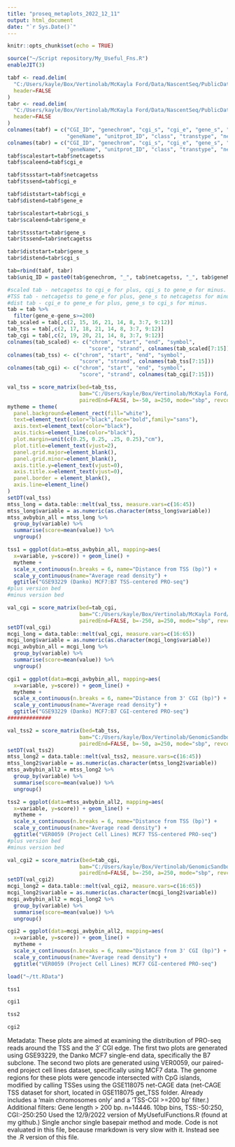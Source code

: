 ```yaml
---
title: "proseq_metaplots_2022_12_11"
output: html_document
date: "`r Sys.Date()`"
---
```


```r
knitr::opts_chunk$set(echo = TRUE)
```


```r
source("~/Script repository/My_Useful_Fns.R")
enableJIT(3)

```

```r
tabf <- read.delim(
  "C:/Users/kayle/Box/Vertinolab/McKayla Ford/Data/NascentSeq/PublicData/GSE118075_Matsuki_2019_MCF7_CAGE_netCAGE/getTSSes/tx_p.txt",
  header=FALSE
)
tabr <- read.delim(
  "C:/Users/kayle/Box/Vertinolab/McKayla Ford/Data/NascentSeq/PublicData/GSE118075_Matsuki_2019_MCF7_CAGE_netCAGE/getTSSes/tx_m.txt",
  header=FALSE
)
colnames(tabf) = c("CGI_ID", "genechrom", "cgi_s", "cgi_e", "gene_s", "gene_e", "ensembl_ID", "strand",
                   "geneName", "unitprot_ID", "class", "transtype", "netcagetss", "tssscore")
colnames(tabr) = c("CGI_ID", "genechrom", "cgi_s", "cgi_e", "gene_s", "gene_e", "ensembl_ID", "strand",
                   "geneName", "unitprot_ID", "class", "transtype", "netcagetss", "tssscore")
tabf$scalestart=tabf$netcagetss
tabf$scaleend=tabf$cgi_e

tabf$tssstart=tabf$netcagetss
tabf$tssend=tabf$cgi_e

tabf$diststart=tabf$cgi_e
tabf$distend=tabf$gene_e

tabr$scalestart=tabr$cgi_s
tabr$scaleend=tabr$gene_e

tabr$tssstart=tabr$gene_s
tabr$tssend=tabr$netcagetss

tabr$diststart=tabr$gene_s
tabr$distend=tabr$cgi_s

tab=rbind(tabf, tabr)
tab$uniq_ID = paste0(tab$genechrom, "_", tab$netcagetss, "_", tab$geneName)

#scaled tab - netcagetss to cgi_e for plus, cgi_s to gene_e for minus.
#TSS tab - netcagetss to gene_e for plus, gene_s to netcagetss for minus.
#dist tab - cgi_e to gene_e for plus, gene_s to cgi_s for minus.
tab = tab %>%
  filter(gene_e-gene_s>=200)
tab_scaled = tab[,c(2, 15, 16, 21, 14, 8, 3:7, 9:12)]
tab_tss = tab[,c(2, 17, 18, 21, 14, 8, 3:7, 9:12)]
tab_cgi = tab[,c(2, 19, 20, 21, 14, 8, 3:7, 9:12)]
colnames(tab_scaled) <- c("chrom", "start", "end", "symbol",
                          "score", "strand", colnames(tab_scaled[7:15]))
colnames(tab_tss) <- c("chrom", "start", "end", "symbol",
                       "score", "strand", colnames(tab_tss[7:15]))
colnames(tab_cgi) <- c("chrom", "start", "end", "symbol",
                       "score", "strand", colnames(tab_cgi[7:15]))
```

```r
val_tss = score_matrix(bed=tab_tss,
                       bam="C:/Users/kayle/Box/Vertinolab/McKayla Ford/Data/NascentSeq/PublicData/GSE93229_Danko_2018_MCF7_PROseq/bamdeduped/MCF7_B7.deduped.bam",
                       pairedEnd=FALSE, b=-50, a=250, mode="sbp", revcomp=TRUE, method="single_anch", rnorm=FALSE)
mytheme = theme(
  panel.background=element_rect(fill="white"),
  text=element_text(color="black",face="bold",family="sans"),
  axis.text=element_text(color="black"),
  axis.ticks=element_line(color="black"),
  plot.margin=unit(c(0.25, 0.25, .25, 0.25),"cm"),
  plot.title=element_text(vjust=2),
  panel.grid.major=element_blank(),
  panel.grid.minor=element_blank(),
  axis.title.y=element_text(vjust=0),
  axis.title.x=element_text(vjust=0),
  panel.border = element_blank(),
  axis.line=element_line()
)
setDT(val_tss)
mtss_long = data.table::melt(val_tss, measure.vars=c(16:45))
mtss_long$variable = as.numeric(as.character(mtss_long$variable))
mtss_avbybin_all = mtss_long %>%
  group_by(variable) %>%
  summarise(score=mean(value)) %>%
  ungroup()

tss1 = ggplot(data=mtss_avbybin_all, mapping=aes(
  x=variable, y=score)) + geom_line() +
  mytheme +
  scale_x_continuous(n.breaks = 6, name="Distance from TSS (bp)") +
  scale_y_continuous(name="Average read density") +
  ggtitle("GSE93229 (Danko) MCF7:B7 TSS-centered PRO-seq")
#plus version bed
#minus version bed
```

```r
val_cgi = score_matrix(bed=tab_cgi,
                       bam="C:/Users/kayle/Box/Vertinolab/McKayla Ford/Data/NascentSeq/PublicData/GSE93229_Danko_2018_MCF7_PROseq/bamdeduped/MCF7_B7.deduped.bam",
                       pairedEnd=FALSE, b=-250, a=250, mode="sbp", revcomp=TRUE, method="single_anch", rnorm=FALSE)
setDT(val_cgi)
mcgi_long = data.table::melt(val_cgi, measure.vars=c(16:65))
mcgi_long$variable = as.numeric(as.character(mcgi_long$variable))
mcgi_avbybin_all = mcgi_long %>%
  group_by(variable) %>%
  summarise(score=mean(value)) %>%
  ungroup()

cgi1 = ggplot(data=mcgi_avbybin_all, mapping=aes(
  x=variable, y=score)) + geom_line() +
  mytheme +
  scale_x_continuous(n.breaks = 6, name="Distance from 3' CGI (bp)") +
  scale_y_continuous(name="Average read density") +
  ggtitle("GSE93229 (Danko) MCF7:B7 CGI-centered PRO-seq")
##############

val_tss2 = score_matrix(bed=tab_tss,
                       bam="C:/Users/kayle/Box/Vertinolab/GenomicSandbox/project_cell_lines/ProSeq/bamFiles/BAMdeDuped/MCF7_deDuped.BAM",
                       pairedEnd=FALSE, b=-50, a=250, mode="sbp", revcomp=TRUE, method="single_anch", rnorm=FALSE)
setDT(val_tss2)
mtss_long2 = data.table::melt(val_tss2, measure.vars=c(16:45))
mtss_long2$variable = as.numeric(as.character(mtss_long2$variable))
mtss_avbybin_all2 = mtss_long2 %>%
  group_by(variable) %>%
  summarise(score=mean(value)) %>%
  ungroup()
```

```r
tss2 = ggplot(data=mtss_avbybin_all2, mapping=aes(
  x=variable, y=score)) + geom_line() +
  mytheme +
  scale_x_continuous(n.breaks = 6, name="Distance from TSS (bp)") +
  scale_y_continuous(name="Average read density") +
  ggtitle("VER0059 (Project Cell Lines) MCF7 TSS-centered PRO-seq")
#plus version bed
#minus version bed
```

```r
val_cgi2 = score_matrix(bed=tab_cgi,
                       bam="C:/Users/kayle/Box/Vertinolab/GenomicSandbox/project_cell_lines/ProSeq/bamFiles/BAMdeDuped/MCF7_deDuped.BAM",
                       pairedEnd=FALSE, b=-250, a=250, mode="sbp", revcomp=TRUE, method="single_anch", rnorm=FALSE)
setDT(val_cgi2)
mcgi_long2 = data.table::melt(val_cgi2, measure.vars=c(16:65))
mcgi_long2$variable = as.numeric(as.character(mcgi_long2$variable))
mcgi_avbybin_all2 = mcgi_long2 %>%
  group_by(variable) %>%
  summarise(score=mean(value)) %>%
  ungroup()

cgi2 = ggplot(data=mcgi_avbybin_all2, mapping=aes(
  x=variable, y=score)) + geom_line() +
  mytheme +
  scale_x_continuous(n.breaks = 6, name="Distance from 3' CGI (bp)") +
  scale_y_continuous(name="Average read density") +
  ggtitle("VER0059 (Project Cell Lines) MCF7 CGI-centered PRO-seq")
```

```r
load("~/tt.RData")
```

```r
tss1
```

```r
cgi1
```
```r
tss2
```

```r
cgi2
```
Metadata:
These plots are aimed at examining the distribution of PRO-seq reads around the TSS and the 3' CGI edge.
The first two plots are generated using GSE93229, the Danko MCF7 single-end data, specifically the B7 subclone.
The second two plots are generated using VER0059, our paired-end project cell lines dataset, specifically using MCF7 data.
The genome regions for these plots were gencode intersected with CpG islands, modified by calling TSSes using the GSE118075 net-CAGE data (net-CAGE TSS dataset for short, located in GSE118075 get_TSS folder. Already includes a 'main chromosomes only' and a 'TSS-CGI >=200 bp' filter.)
Additional filters: Gene length > 200 bp.
n=14446.
10bp bins, TSS:-50:250, CGI:-250:250
Used the 12/9/2022 version of MyUsefulFunctions.R (found at my github.) Single anchor single basepair method and mode.
Code is not evaluated in this file, because rmarkdown is very slow with it. Instead see the .R version of this file.